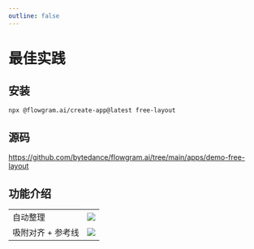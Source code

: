 ```yaml
---
outline: false
---
```



# 最佳实践


<FreeFeatureOverview />

## 安装

```bash
npx @flowgram.ai/create-app@latest free-layout
```

## 源码

https://github.com/bytedance/flowgram.ai/tree/main/apps/demo-free-layout


## 功能介绍

<table className="rs-table">
  <tr>
    <td>
      自动整理
    </td>
    <td>
      <div className="rs-center">
        <img loading="lazy" src="/free-layout/autolayout.gif"  />
      </div>
    </td>
  </tr>
  <tr>
    <td>
      吸附对齐 + 参考线
    </td>
    <td>
      <div className="rs-center">
        <img loading="lazy" src="/free-layout/snap.gif"  />
      </div>
    </td>
  </tr>
</table>

